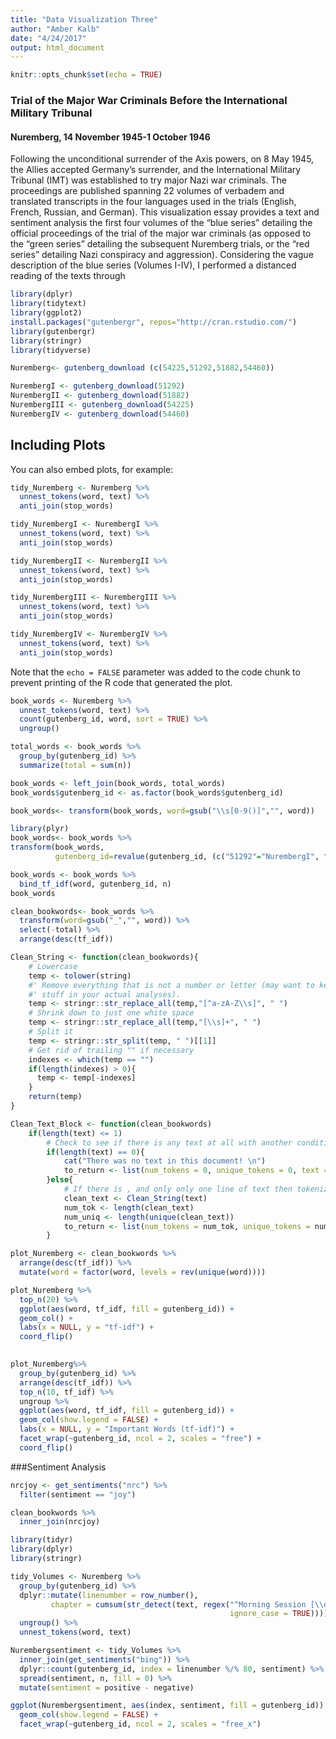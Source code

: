 ```yaml
---
title: "Data Visualization Three"
author: "Amber Kalb"
date: "4/24/2017"
output: html_document
---
```


```r
knitr::opts_chunk$set(echo = TRUE)
```

### Trial of the Major War Criminals Before the International Military Tribunal
#### Nuremberg, 14 November 1945-1 October 1946

Following the unconditional surrender of the Axis powers, on 8 May 1945, the Allies accepted Germany's surrender, and the International Military Tribunal (IMT) was established to try major Nazi war criminals. The proceedings are published spanning 22 volumes of verbadem and translated transcripts in the four languages used in the trials (English, French, Russian, and German). This visualization essay provides a text and sentiment analysis the first four volumes of the "blue series" detailing the official proceedings of the trial of the major war criminals (as opposed to the "green series" detailing the subsequent Nuremberg trials, or the "red series" detailing Nazi conspiracy and aggression). Considering the vague description of the blue series (Volumes I-IV), I performed a distanced reading of the texts through       


```r
library(dplyr)
library(tidytext)
library(ggplot2)
install.packages("gutenbergr", repos="http://cran.rstudio.com/")
library(gutenbergr)
library(stringr)
library(tidyverse)

Nuremberg<- gutenberg_download (c(54225,51292,51882,54460))

NurembergI <- gutenberg_download(51292)
NurembergII <- gutenberg_download(51882)
NurembergIII <- gutenberg_download(54225)
NurembergIV <- gutenberg_download(54460)
```

## Including Plots

You can also embed plots, for example:

```r
tidy_Nuremberg <- Nuremberg %>%
  unnest_tokens(word, text) %>%
  anti_join(stop_words)

tidy_NurembergI <- NurembergI %>%
  unnest_tokens(word, text) %>%
  anti_join(stop_words)

tidy_NurembergII <- NurembergII %>%
  unnest_tokens(word, text) %>%
  anti_join(stop_words)

tidy_NurembergIII <- NurembergIII %>%
  unnest_tokens(word, text) %>%
  anti_join(stop_words)

tidy_NurembergIV <- NurembergIV %>%
  unnest_tokens(word, text) %>%
  anti_join(stop_words)
```

Note that the `echo = FALSE` parameter was added to the code chunk to prevent printing of the R code that generated the plot.

```r
book_words <- Nuremberg %>%
  unnest_tokens(word, text) %>%
  count(gutenberg_id, word, sort = TRUE) %>%
  ungroup()

total_words <- book_words %>% 
  group_by(gutenberg_id) %>% 
  summarize(total = sum(n))

book_words <- left_join(book_words, total_words)
book_words$gutenberg_id <- as.factor(book_words$gutenberg_id)

book_words<- transform(book_words, word=gsub("\\s[0-9()]","", word))

```



```r

library(plyr)
book_words<- book_words %>% 
transform(book_words,
          gutenberg_id=revalue(gutenberg_id, (c("51292"="NurembergI", "51882"="NurembergII", "54225"="NurembergIII", "54460"="NurembergIV"))))

book_words <- book_words %>%
  bind_tf_idf(word, gutenberg_id, n)
book_words
```



```r
clean_bookwords<- book_words %>%
  transform(word=gsub("_","", word)) %>% 
  select(-total) %>%
  arrange(desc(tf_idf))

Clean_String <- function(clean_bookwords){
    # Lowercase
    temp <- tolower(string)
    #' Remove everything that is not a number or letter (may want to keep more 
    #' stuff in your actual analyses). 
    temp <- stringr::str_replace_all(temp,"[^a-zA-Z\\s]", " ")
    # Shrink down to just one white space
    temp <- stringr::str_replace_all(temp,"[\\s]+", " ")
    # Split it
    temp <- stringr::str_split(temp, " ")[[1]]
    # Get rid of trailing "" if necessary
    indexes <- which(temp == "")
    if(length(indexes) > 0){
      temp <- temp[-indexes]
    } 
    return(temp)
}

Clean_Text_Block <- function(clean_bookwords)
    if(length(text) <= 1)
        # Check to see if there is any text at all with another conditional
        if(length(text) == 0){
            cat("There was no text in this document! \n")
            to_return <- list(num_tokens = 0, unique_tokens = 0, text = "")
        }else{
            # If there is , and only only one line of text then tokenize it
            clean_text <- Clean_String(text)
            num_tok <- length(clean_text)
            num_uniq <- length(unique(clean_text))
            to_return <- list(num_tokens = num_tok, unique_tokens = num_uniq, text = clean_text)
        }
```

```r

plot_Nuremberg <- clean_bookwords %>%
  arrange(desc(tf_idf)) %>%
  mutate(word = factor(word, levels = rev(unique(word))))

plot_Nuremberg %>% 
  top_n(20) %>%
  ggplot(aes(word, tf_idf, fill = gutenberg_id)) +
  geom_col() +
  labs(x = NULL, y = "tf-idf") +
  coord_flip() 
  
```



```r
plot_Nuremberg%>% 
  group_by(gutenberg_id) %>% 
  arrange(desc(tf_idf)) %>% 
  top_n(10, tf_idf) %>% 
  ungroup %>%
  ggplot(aes(word, tf_idf, fill = gutenberg_id)) +
  geom_col(show.legend = FALSE) +
  labs(x = NULL, y = "Important Words (tf-idf)") +
  facet_wrap(~gutenberg_id, ncol = 2, scales = "free") +
  coord_flip()
```


###Sentiment Analysis

```r
nrcjoy <- get_sentiments("nrc") %>% 
  filter(sentiment == "joy")

clean_bookwords %>%
  inner_join(nrcjoy)
```

```r
library(tidyr)
library(dplyr)
library(stringr)

tidy_Volumes <- Nuremberg %>%
  group_by(gutenberg_id) %>%
  dplyr::mutate(linenumber = row_number(),
         chapter = cumsum(str_detect(text, regex("^Morning Session [\\divxlc]", 
                                                 ignore_case = TRUE)))) %>%
  ungroup() %>%
  unnest_tokens(word, text)

Nurembergsentiment <- tidy_Volumes %>%
  inner_join(get_sentiments("bing")) %>%
  dplyr::count(gutenberg_id, index = linenumber %/% 80, sentiment) %>%
  spread(sentiment, n, fill = 0) %>%
  mutate(sentiment = positive - negative) 
```



```r
ggplot(Nurembergsentiment, aes(index, sentiment, fill = gutenberg_id)) +
  geom_col(show.legend = FALSE) +
  facet_wrap(~gutenberg_id, ncol = 2, scales = "free_x")

```









